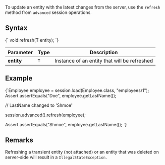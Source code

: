 
To update an entity with the latest changes from the server, use the `refresh` method 
from `advanced` session operations.

## Syntax

<TabItem value="refresh_1" label="refresh_1">
<CodeBlock language="java">
{`<T> void refresh(T entity);
`}
</CodeBlock>
</TabItem>

| Parameter | Type | Description |
| --------- | ---- | ----------- |
| **entity** | `T` | Instance of an entity that will be refreshed |

## Example

<TabItem value="refresh_2" label="refresh_2">
<CodeBlock language="java">
{`Employee employee = session.load(Employee.class, "employees/1");
Assert.assertEquals("Doe", employee.getLastName());

// LastName changed to 'Shmoe'

session.advanced().refresh(employee);

Assert.assertEquals("Shmoe", employee.getLastName());
`}
</CodeBlock>
</TabItem>

## Remarks

Refreshing a transient entity (not attached) or an entity that was deleted on server-side will result in a `IllegalStateException`.


